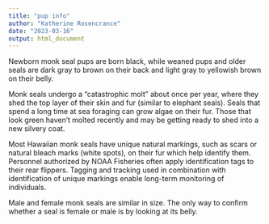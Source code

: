 ```yaml
---
title: "pup info"
author: "Katherine Rosencrance"
date: "2023-03-16"
output: html_document
---
```


Newborn monk seal pups are born black, while weaned pups and older seals are dark gray to brown on their back and light gray to yellowish brown on their belly.

Monk seals undergo a "catastrophic molt" about once per year, where they shed the top layer of their skin and fur (similar to elephant seals). Seals that spend a long time at sea foraging can grow algae on their fur. Those that look green haven't molted recently and may be getting ready to shed into a new silvery coat.

Most Hawaiian monk seals have unique natural markings, such as scars or natural bleach marks (white spots), on their fur which help identify them. Personnel authorized by NOAA Fisheries often apply  identification tags to their rear flippers. Tagging and tracking used in combination with identification of unique markings enable long-term monitoring of individuals.

Male and female monk seals are similar in size. The only way to confirm whether a seal is female or male is by looking at its belly.